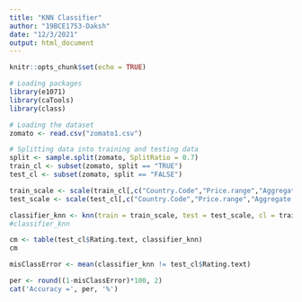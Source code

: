 ```yaml
---
title: "KNN Classifier"
author: "19BCE1753-Daksh"
date: "12/3/2021"
output: html_document
---
```


```r
knitr::opts_chunk$set(echo = TRUE)
```

```r
# Loading packages
library(e1071)
library(caTools)
library(class)
```

```r
# Loading the dataset
zomato <- read.csv("zomato1.csv")
```

```r
# Splitting data into training and testing data
split <- sample.split(zomato, SplitRatio = 0.7)
train_cl <- subset(zomato, split == "TRUE")
test_cl <- subset(zomato, split == "FALSE")
```

```r
train_scale <- scale(train_cl[,c("Country.Code","Price.range","Aggregate.rating","Votes")])
test_scale <- scale(test_cl[,c("Country.Code","Price.range","Aggregate.rating","Votes")])
```

```r
classifier_knn <- knn(train = train_scale, test = test_scale, cl = train_cl$Rating.text, k = 1)
#classifier_knn
```

```r
cm <- table(test_cl$Rating.text, classifier_knn)
cm
```

```r
misClassError <- mean(classifier_knn != test_cl$Rating.text)

per <- round((1-misClassError)*100, 2)
cat('Accuracy =', per, '%')
```